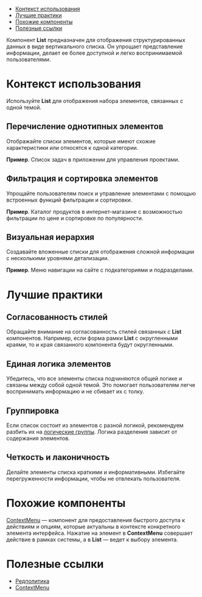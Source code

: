 
<MdxMenu>

- [Контекст использования](#контекст-использования)
- [Лучшие практики](#лучшие-практики)
- [Похожие компоненты](#похожие-компоненты)
- [Полезные ссылки](#полезные-ссылки)

</MdxMenu>

Компонент **List** предназначен для отображения структурированных данных в виде вертикального списка. Он упрощает представление информации, делает ее более доступной и легко воспринимаемой пользователями.

# Контекст использования

Используйте **List** для отображения набора элементов, связанных с одной темой.

## Перечисление однотипных элементов

Отображайте списки элементов, которые имеют схожие характеристики или относятся к одной категории.

**Пример**. Список задач в приложении для управления проектами.

<MdxImage src={plug} />

## Фильтрация и сортировка элементов

Упрощайте пользователям поиск и управление элементами с помощью встроенных функций фильтрации и сортировки.

**Пример**. Каталог продуктов в интернет-магазине с возможностью фильтрации по цене и сортировке по популярности.

<MdxImage src={plug} />

## Визуальная иерархия

Создавайте вложенные списки для отображения сложной информации с несколькими уровнями детализации.

**Пример**. Меню навигации на сайте с подкатегориями и подразделами.

<MdxImage src={plug} />

# Лучшие практики

## Согласованность стилей

Обращайте внимание на согласованность стилей связанных с **List** компонентов. Например, если форма рамки **List** с округленными краями, то и края связанного компонента будут округленными.

## Единая логика элементов

Убедитесь, что все элементы списка подчиняются общей логике и связаны между собой одной темой. Это помогает пользователям легче воспринимать информацию и не сбивает их с толку.

## Группировка

Если список состоит из элементов с разной логикой, рекомендуем разбить их на [логические группы](##LIBS.LIB.STAND.TAB/lib:uikit/stand:components-list-canary/tab:dev/hash:группировка). Логика разделения зависит от содержания элементов.

## Четкость и лаконичность

Делайте элементы списка краткими и информативными. Избегайте перегруженности информации, чтобы не отвлекать пользователя.

# Похожие компоненты

[ContextMenu](##LIBS.LIB.STAND/lib:uikit/stand:components-contextmenu-stable) — компонент для предоставления быстрого доступа к действиям и опциям, которые актуальны в контексте конкретного элемента интерфейса. Нажатие на элемент в **ContextMenu** совершает действие в рамках системы, а в **List** — ведет к выбору элемента.

# Полезные ссылки

- [Редполитика](##LIBS.LIB.STAND/lib:portal/stand:guidelines-editorialpolicy)
- [ContextMenu](##LIBS.LIB.STAND/lib:uikit/stand:components-contextmenu-stable)

